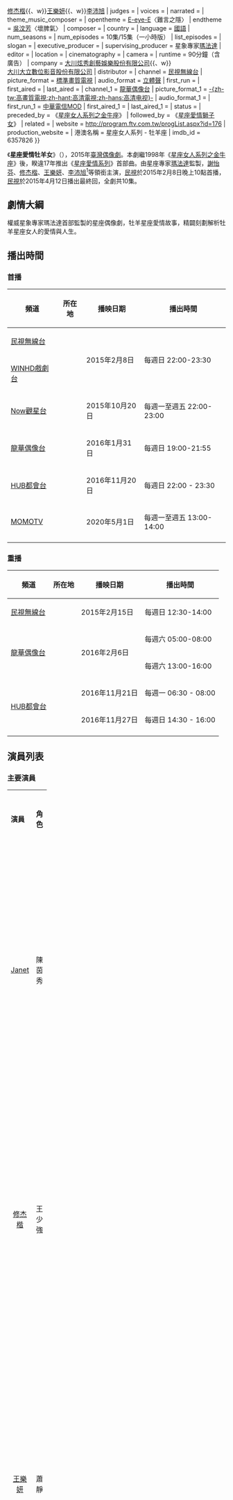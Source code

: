 {{Infobox Television
| show_name            = 星座愛情牡羊女
| original_name        = ''Aries''
| image                = 星座愛情牡羊女.jpg
| caption              = 
| show_name_2          = 星座愛情牡羊女 女人大反擊
| genre                = [[偶像劇|偶像劇]]
| format               = [[愛情|愛情]]
| creator              = 
| developer            = 
| writer               =
| director             =
| creative_director    = 
| presenter            =   
| starring             = {{nowrap begin}}[[謝怡芬|謝怡芬]]{{、w}}[[修杰楷|修杰楷]]{{、w}}[[王樂妍|王樂妍]]{{、w}}[[李沛旭|李沛旭]]{{nowrap end}}
| judges               = 
| voices               = 
| narrated             = 
| theme_music_composer = 
| opentheme            = [[E-eye-E|E-eye-E]]〈難言之隱〉
| endtheme             = [[吳汶芳|吳汶芳]]〈壞脾氣〉
| composer             = 
| country              = {{ROC-TW}}
| language             = [[中華民國國語|國語]]
| num_seasons          = <!-- or num_series -->
| num_episodes         = 10集/15集（一小時版）
| list_episodes        = 
| slogan               =
| executive_producer   = 
| supervising_producer = 星象專家[[瑪法達_(星座)|瑪法達]]
| editor               = 
| location             = 
| cinematography       =
| camera               = 
| runtime              = 90分鐘（含廣告）
| company              = {{nowrap begin}}[[大川炫秀創藝娛樂股份有限公司|大川炫秀創藝娛樂股份有限公司]]{{、w}}<br/>[[大川大立數位影音股份有限公司|大川大立數位影音股份有限公司]]{{nowrap end}}
| distributor          = 
| channel              = [[民視無線台|民視無線台]]
| picture_format       = [[標準畫質電視|標準畫質電視]]
| audio_format         = [[立體聲|立體聲]]
| first_run            = {{TWN}}
| first_aired          = {{start date|2015|2|8}}
| last_aired           = {{end date|2015|4|12}}
| channel_1            = [[中華電信MOD|龍華偶像台]]
| picture_format_1     = [[高清电视|-{zh-tw:高畫質電視;zh-hant:高清電視;zh-hans:高清电视}-]]
| audio_format_1       = 
| first_run_1          = {{TWN}}[[中華電信MOD|中華電信MOD]]
| first_aired_1        = {{start date|2016|1|31}}
| last_aired_1         = {{end date|2016||}}
| status               = 
| preceded_by          = 《[[星座女人系列|星座女人系列之金牛座]]》
| followed_by          = 《[[星座愛情獅子女|星座愛情獅子女]]》
| related              = 
| website              = http://program.ftv.com.tw/progList.aspx?id=176
| production_website   = 
| 港澳名稱              = 星座女人系列 - 牡羊座
| imdb_id              = 6357826
}}

《'''星座愛情牡羊女'''》（{{lang-en|'''Aries'''}}），2015年[[臺灣偶像劇|臺灣偶像劇]]。本劇繼1998年《[[星座女人系列|星座女人系列之金牛座]]》後，睽違17年推出《[[星座愛情系列|星座愛情系列]]》首部曲。由星座專家[[瑪法達_(星座)|瑪法達]]監製，[[謝怡芬|謝怡芬]]、[[修杰楷|修杰楷]]、[[王樂妍|王樂妍]]、[[李沛旭|李沛旭]]<ref>{{cite web|url=http://www.nownews.com/n/2015/01/30/1590308|title=「雙魚座」修杰楷走結婚運|publisher=[[NOWnews今日新聞|NOWnews今日新聞]]|date=2015-01-30|accessdate=2015-01-30|archive-date=2015-11-22|archive-url=https://web.archive.org/web/20151122195508/http://www.nownews.com/n/2015/01/30/1590308|dead-url=no}}</ref>等領銜主演，[[民視無線台|民視]]於2015年2月8日晚上10點首播，[[民視無線台|民視]]於2015年4月12日播出最終回，全劇共10集。

== 劇情大綱 ==
權威星象專家瑪法達首部監製的星座偶像劇，牡羊星座愛情故事，精闢刻劃解析牡羊星座女人的愛情與人生。

== 播出時間 ==
=== 首播 ===
{| class="wikitable" style="text-align:center"
|- 
!頻道||所在地||播映日期||播出時間
|- 
|[[民視無線台|民視無線台]]||rowspan=2|{{TWN}}||rowspan=2|2015年2月8日||rowspan=2|每週日 22:00-23:30
|- 
|[[富邦集團|WINHD戲劇台]]
|- 
|[[Now觀星台|Now觀星台]]||{{HKG}}||2015年10月20日||每週一至週五 22:00-23:00
|-
|[[中華電信MOD|龍華偶像台]]||{{TWN}}||2016年1月31日||每週日 19:00-21:55
|-
|[[HUB都會台|HUB都會台]]||{{SGP}}||2016年11月20日||每週日 22:00 - 23:30
|- 
|[[MOMOTV|MOMOTV]]||{{TWN}}||2020年5月1日||每週一至週五 13:00-14:00
|- 
|}

=== 重播 ===
{| class="wikitable" style="text-align:center"
|- 
!頻道||所在地||播映日期||播出時間
|- 
|[[民視無線台|民視無線台]]||rowspan=3|{{TWN}}||2015年2月15日||每週日 12:30-14:00
|- 
|rowspan=2|[[中華電信MOD|龍華偶像台]]||rowspan=2|2016年2月6日||每週六 05:00-08:00
|- 
|每週六 13:00-16:00
|- 
|rowspan=2|[[HUB都會台|HUB都會台]]||rowspan=2|{{SGP}}||2016年11月21日||每週一 06:30 - 08:00
|- 
|2016年11月27日||每週日 14:30 - 16:00
|- 
|}

== 演員列表 ==
=== 主要演員 ===
{|class="wikitable" width="100%"
|- style="background:green; color:snow" align=center
|width="5%"|'''演員''' || width="7%"|'''角色''' || width="46%"|'''介紹'''||width="10%"|'''登場集數'''
|-
|<center>[[謝怡芬|Janet]]||<center>陳茵秀||30歲，綽號：陳英雄，牡羊座單身剩女，雜誌社執行主編，拒絕文東的感情，和少強在一起。
|rowspan="4"|<center>全劇
|-
|<center>[[修杰楷|修杰楷]]||<center>王少強||32歲，建築事務所合夥人，有個論及婚嫁的明星女友蕭靜，在第5集分手，後來和茵秀在一起。
|-
|<center>[[王樂妍|王樂妍]]||<center>蕭靜||30歲，知名女星，外表冷靜，內心渴愛又溫暖。少強的前女友。最後懷孕與家明結婚，並與茵秀和好。
|-
|<center>[[李沛旭|李沛旭]]||<center>張家明||32歲，建築渡假業少東，在別人眼中是含著金湯匙長大，但其實不像一般的富二代，很希望追求自己的未來。侵犯蕭靜，但是真心愛她的，最後忠於自己的心與蕭靜結婚。
|-
|}

=== 其他角色===
{|class="wikitable" width="100%"
|- style="background:green; color:snow" align=center
|width="5%"|'''演員''' || width="7%"|'''角色''' || width="46%"|'''介紹'''||width="10%"|'''登場集數'''
|-
|<center>[[吳皓昇|吳皓昇]]||<center>蔣文東||40歲，家居雜誌社總編輯。暗戀茵秀。中年風度翩翩離婚熟男。||<center>全劇
|-
|<center>[[鐵克|鐵克]]||<center>李俊生||33歲，寧靜海企劃部經理。騷擾過茵秀和蕭靜。個性陰險狡猾。||<center>全劇
|-
|<center>[[陸一龍|陸一龍]]||<center>陳台生||60歲，茵秀與茵茵的父親。軍職退役後在當大樓管理員，剛毅木納老實。||<center>1-3、5-10
|-
|<center>[[馬惠珍|馬惠珍]]||<center>林美慧||55歲，茵秀與茵茵的母親。||<center>1-3、5-10
|-
|<center>[[沈韋汝|韋汝]]||<center>李正敏||30歲，家居雜誌社主編，負責建築類的專題規劃報導。||<center>1-4、8
|-
|<center>[[夏宇姀|夏宇姀]]||<center>小羊||24歲，蕭靜助理。||<center>1-7
|-
|<center>[[周荀|周荀]]||<center>陳茵茵||27歲，茵秀的妹妹。個性活潑直爽。感情上經驗豐富，是茵秀的感情顧問。||<center>1-3、5-10
|-
|<center>[[蕭瑤|蕭瑤]]||<center>蕭琴||53歲，蕭靜的母親，與富家公子的婚外情生下蕭靜，是蕭靜最親的人，也是帶給她最大壓力的人。||<center>1-2、4-5、8-10
|-
|}

=== 客串演出 ===
{|class="wikitable" width="100%"
|- style="background:green; color:snow" align=center
|width="5%"|'''演員''' || width="7%"|'''角色''' || width="46%"|'''介紹'''||width="10%"|'''登場集數'''
|-
|<center>[[黃克敬|黃克敬]]||<center>張婉玉||28歲，家居雜誌專案業務組長。暗戀著蔣文東，因此對茵秀有妒意與不滿。||<center>1-3
|-
|<center>[[趙唯伶|趙唯伶]]||<center>李青青||22歲，家居雜誌社新進助理編輯。社會新鮮人，是茵秀的助理。||<center>1-3、5
|-
|<center>[[李秉樺|李秉樺]]||<center>||家居雜誌社總經理。||<center>2-3、5
|-
|<center>[[管謹宗|管謹宗]]||<center>王齊||60歲，少強父。畫家，旅居美國當客座教授。||<center>2-5
|-
|<center>[[白家綺|白家綺]]||<center>江琳達||30歲，家明未婚妻。銀行團千金。囂張、跋扈。真心喜歡家明，最後家明取消婚禮。||<center>2、5、7-10
|-
|<center>[[喬華國|喬華國]]||<center>張大山||63歲，家明父。威嚴冷酷，凡事以事業為最終考量。||<center>2、6-9
|-
|<center>[[高麗虹|高麗虹]]||<center>顏如玉||58歲，家明母。因家族聯姻嫁給張大山多年，只育有一子張家明。||<center>2、6-9
|-
|<center>[[古斌|古斌]]||<center>梁正平||38歲，Leo事務所合夥人。掌着事務所的業務。||<center>3-6
|-
|<center>[[羅子惟|羅子惟]]||<center>李經理||35歲，蕭靜經紀人。||<center>8
|-
|}

== 電視劇歌曲 ==
{|class="wikitable" style="width:80%"
|- style="width:100%; background:green; color:snow" align=center
|style="width:10%"|'''曲別'''||style="width:15%"|'''歌名'''||style="width:10%"|'''演唱者'''||style="width:12%"|'''作詞'''||style="width:12%"|'''作曲
|-align=center 
|片頭曲||難言之隱||[[E-eye-E|E-eye-E]] ||[[梁錦興|梁錦興]]<br/>Rap詞：[[Lex|Lex]]、[[Wil|Wil]]||[[黃晟峰|黃晟峰]]
|-align=center 
|片尾曲||壞脾氣||[[吳汶芳|吳汶芳]]||[[吳汶芳|吳汶芳]]||[[吳汶芳|吳汶芳]]
|-align=center 
|插曲||夢遊|| 劇中由[[王樂妍|王樂妍]]（蕭靜）演唱<br/>原唱：[[劉行格|劉行格]] || [[劉行格|劉行格]] || [[劉行格|劉行格]]
|-align=center 
|插曲||風中的玫瑰||劇中由[[蕭瑤|蕭瑤]]（蕭琴）演唱<br/>原唱：[[龍千玉|龍千玉]] || [[吳錦華|吳錦華]] || [[吳錦華|吳錦華]]
|-align=center 
|}

== 收視率 ==
=== 民視 ===
{| class="wikitable" style="text-align:center"
!日期!!集數!!收視率!!收視排名!!備註 
|-
|2015年2月8日|||1|| 1.05 || 2 ||每週日晚上10點首播
|-
|2015年2月15日|||2|| 1.04 || 2 ||
|-
|2015年2月22日|||3|| 1.03 || 2 ||
|-
|2015年3月1日|||4|| 0.88 || 2 ||
|-
|2015年3月8日|||5|| {{Color|blue|0.63 }}|| 2 ||
|-
|2015年3月15日|||6|| 0.81 || 2 ||
|-
|2015年3月22日|||7|| 0.76 || 2 ||
|-
|2015年3月29日|||8|| － || － ||
|-
|2015年4月5日|||9||{{Color|red|1.09 }} || 2 ||
|-
|2015年4月12日|||10|| 0.72 || 2 ||完結篇
|-
!colspan="2"|平均收視率 || 0.89 || 2 || 
|-
|}
*<small>同時段偶像劇：[[台視|台視]]《[[聽見幸福|聽見幸福]]》、[[中視|中視]]《[[鋼鐵之心|鋼鐵之心]]》/《[[超級大英雄|超級大英雄]]》、[[華視|華視]]《[[咱們結婚吧|咱們結婚吧]]》
*由[[AGB尼爾森|AGB尼爾森]]調查，調查範圍是四歲以上收看電視之觀眾。</small>
<!--為維持本版一致性，收視率條目請注意勿擅自更動格式，謝謝。-->

== 場景 ==
*Subway
*城邦書局
*西湖市場
*春天家飾
*約克大樓
*Primo夜店
*太平洋超市
*國寶大飯店
*福容大飯店
*三粒米粉湯
*事事創意空間
*水岸四季餐廳
*北墾丁啤酒屋
*現代經典婚紗
*台茂購物中心
*桃禧航空城酒店
*平溪北海道民宿
*雅帝皇家經典美食
*三芝四個孩子民宿
*長毛象休閒旅遊名店
*THE 3 BABOONS運動酒吧美式餐廳
===[[新北市|新北市]]===
*[[新北市|新北市]][[汐止區|汐止區]]吳婦產科
*[[新北市|新北市]][[汐止區|汐止區]]頂級健身中心

===[[宜蘭縣|宜蘭縣]]===
* 宜蘭上萊茵莊園
* 卡幄汀休閒民宿

===[[花蓮縣|花蓮縣]]===
*[[花蓮縣|花蓮]]欣欣麵館
*[[花蓮縣|花蓮]]東華大學
*[[花蓮縣|花蓮]]濤客居酒屋
*[https://web.archive.org/web/20150219111210/http://www.a-zone.com.tw/ a-zone花蓮文化創意產業園區]
*[[花蓮縣|花蓮縣]][[壽豐鄉|壽豐鄉]]花蓮理想大地渡假村-游泳池

== 製作團隊 ==
*製作人：[[郭元沖|郭元沖]]
*監製：星象專家[[瑪法達_(星座)|瑪法達]]
*導演：柯翰辰、[[隋愛朋|隋愛朋]]
*編劇：[[寫樂工作室|寫樂工作室]]
*編劇統籌：高愛倫、心樂
*編劇：王逸聞、王雨晴、陳宏莉
*製片:[[郭鈺麒|郭鈺麒]] [[吳長沛|吳長沛]]
*製作公司：大川炫秀創藝娛樂股份有限公司、大川大立數位影音股份有限公司
*冠名贊助單位：蘿琳亞塑身衣

==參考資料==
{{Reflist}}
== 外部連結 ==
* [http://program.ftv.com.tw/progList.aspx?id=173 官方網站] {{Wayback|url=http://program.ftv.com.tw/progList.aspx?id=173 |date=20150206081027 }}－民視
* {{facebook|FTVMafalda}}
* [https://www.litv.tv/vod/drama/content.do?id=VOD00024503F001 星座愛情牡羊女 Litv線上影視]{{dead link|date=2018年3月 |bot=InternetArchiveBot |fix-attempted=yes }}

{{電視節目的變遷
|電視台= {{TWN}} [[民視無線台|民視無線台]]
|播放檔次= 每週日 22:00 - 23:30
|節目名稱= 星座愛情牡羊女<br/>（2015年2月8日－2015年4月12日）
|上一節目= [[咖啡王子1號店|咖啡王子1號店]]<br/>（2014年10月19日－2015年2月1日）
|下一節目= [[星座愛情獅子女|星座愛情獅子女]]<br/>（2015年4月19日－2015年6月14日）
}}
{{電視節目的變遷
|電視台= {{TWN}} [[中華電信MOD|WINHD戲劇台]]
|播放檔次= 每週日 22:00 - 23:30
|節目名稱= 星座愛情牡羊女<br/>（2015年2月8日－2015年4月12日）
|上一節目= －
|下一節目= [[星座愛情獅子女|星座愛情獅子女]]<br/>（2015年4月19日－2015年6月14日）
}}
{{電視節目的變遷
|電視台= {{HKG}} [[Now觀星台|Now觀星台]]
|播放檔次= 每週一至週五 22:00 - 23:00
|節目名稱= 星座女人系列 - 牡羊座<br/>（2015年10月20日－2015年11月9日）
|上一節目= [[惡男日記|惡男日記]]<br/>（2015年9月21日－2015年10月19日）
|下一節目= [[星座愛情獅子女|星座女人系列 - 獅子座]]<br/>（2015年11月10日－2015年11月27日）
}} 
{{電視節目的變遷
|電視台= {{TWN}} [[中華電信MOD|龍華偶像台]]
|播放檔次= 每週日 19:00 - 21:55
|節目名稱= 星座愛情魔羯女<br/>（2016年1月31日－2016年2月28日）
|上一節目= [[哇！陳怡君|哇！陳怡君]]<br/>（2015年9月6日－2016年1月24日）
|下一節目= [[華胥引|華胥引]]<br/>（2016年3月6日－2016年）
}}
{{電視節目的變遷
|電視台= {{SGP}} [[HUB都會台|HUB都會台]]
|播放檔次= 每週日 22:00 - 23:30
|節目名稱= 星座愛情牡羊女<br/>（2016年11月20日－2017年1月22日）
|上一節目= [[飛魚高校生|飛魚高校生]] <br/>（2016年7月17日－2016年11月13日）
|下一節目= [[星座愛情雙魚女|星座愛情雙魚女]] <br/>（2017年1月29日－2017年4月2日）
}}
{{民視週日偶像劇}}
{{2015年香港播出之台劇}}
{{DEFAULTSORT:Xing星}}
[[Category:台灣偶像劇|Category:台灣偶像劇]]
[[Category:中文連續劇|Category:中文連續劇]]
[[Category:2015年台灣電視劇集|Category:2015年台灣電視劇集]]
[[Category:星座愛情系列|Category:星座愛情系列]]
[[Category:職場戀情連續劇|Category:職場戀情連續劇]]
[[Category:Now寬頻電視外購劇集|Category:Now寬頻電視外購劇集]]